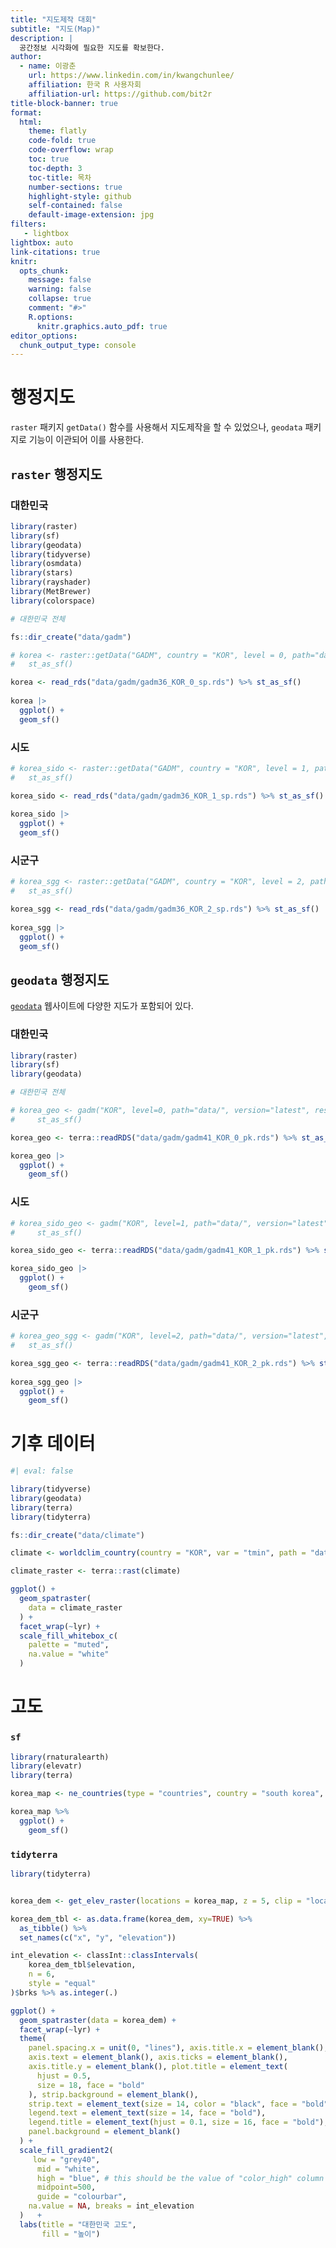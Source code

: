 ```yaml
---
title: "지도제작 대회"
subtitle: "지도(Map)"
description: |
  공간정보 시각화에 필요한 지도를 확보한다.
author:
  - name: 이광춘
    url: https://www.linkedin.com/in/kwangchunlee/
    affiliation: 한국 R 사용자회
    affiliation-url: https://github.com/bit2r
title-block-banner: true
format:
  html:
    theme: flatly
    code-fold: true
    code-overflow: wrap
    toc: true
    toc-depth: 3
    toc-title: 목차
    number-sections: true
    highlight-style: github    
    self-contained: false
    default-image-extension: jpg
filters:
   - lightbox
lightbox: auto
link-citations: true
knitr:
  opts_chunk: 
    message: false
    warning: false
    collapse: true
    comment: "#>" 
    R.options:
      knitr.graphics.auto_pdf: true
editor_options: 
  chunk_output_type: console
---
```



# 행정지도

`raster` 패키지 `getData()` 함수를 사용해서 지도제작을 할 수 있었으나,
`geodata` 패키지로 기능이 이관되어 이를 사용한다.


## `raster` 행정지도

:::{.panel-tabset}

### 대한민국

```r
library(raster)
library(sf)
library(geodata)
library(tidyverse)
library(osmdata)
library(stars)
library(rayshader)
library(MetBrewer)
library(colorspace)

# 대한민국 전체

fs::dir_create("data/gadm")

# korea <- raster::getData("GADM", country = "KOR", level = 0, path="data/gadm") |> 
#   st_as_sf()

korea <- read_rds("data/gadm/gadm36_KOR_0_sp.rds") %>% st_as_sf()
 
korea |> 
  ggplot() +
  geom_sf()

```

### 시도

```r
# korea_sido <- raster::getData("GADM", country = "KOR", level = 1, path="data/gadm") |> 
#   st_as_sf()

korea_sido <- read_rds("data/gadm/gadm36_KOR_1_sp.rds") %>% st_as_sf()
 
korea_sido |> 
  ggplot() +
  geom_sf()
```


### 시군구

```r
# korea_sgg <- raster::getData("GADM", country = "KOR", level = 2, path="data/gadm") |> 
#   st_as_sf()

korea_sgg <- read_rds("data/gadm/gadm36_KOR_2_sp.rds") %>% st_as_sf()
 
korea_sgg |> 
  ggplot() +
  geom_sf()
```

:::


## `geodata` 행정지도

[`geodata`](https://github.com/rspatial/geodata) 웹사이트에 다양한 지도가 포함되어 있다.

:::{.panel-tabset}

### 대한민국

```r
library(raster)
library(sf)
library(geodata)

# 대한민국 전체

# korea_geo <- gadm("KOR", level=0, path="data/", version="latest", resolution=1) %>% 
#     st_as_sf()

korea_geo <- terra::readRDS("data/gadm/gadm41_KOR_0_pk.rds") %>% st_as_sf()

korea_geo |> 
  ggplot() +
    geom_sf()
```


### 시도

```r
# korea_sido_geo <- gadm("KOR", level=1, path="data/", version="latest", resolution=1) %>% 
#     st_as_sf()

korea_sido_geo <- terra::readRDS("data/gadm/gadm41_KOR_1_pk.rds") %>% st_as_sf()

korea_sido_geo |> 
  ggplot() +
    geom_sf()
```

### 시군구

```r
# korea_geo_sgg <- gadm("KOR", level=2, path="data/", version="latest", resolution=1) %>% 
#   st_as_sf()

korea_sgg_geo <- terra::readRDS("data/gadm/gadm41_KOR_2_pk.rds") %>% st_as_sf()
 
korea_sgg_geo |> 
  ggplot() +
    geom_sf()
```

:::


# 기후 데이터


```r
#| eval: false

library(tidyverse)
library(geodata)
library(terra)
library(tidyterra)

fs::dir_create("data/climate")

climate <- worldclim_country(country = "KOR", var = "tmin", path = "data/climate/")

climate_raster <- terra::rast(climate)

ggplot() +
  geom_spatraster(
    data = climate_raster
  ) +
  facet_wrap(~lyr) +
  scale_fill_whitebox_c(
    palette = "muted",
    na.value = "white"
  )  

```


# 고도

:::{.panel-tabset}

### `sf`

```r
library(rnaturalearth)
library(elevatr)
library(terra)

korea_map <- ne_countries(type = "countries", country = "south korea", scale = "medium", returnclass = "sf")

korea_map %>% 
  ggplot() +
    geom_sf()

```

### `tidyterra`

```r
library(tidyterra)


korea_dem <- get_elev_raster(locations = korea_map, z = 5, clip = "locations")

korea_dem_tbl <- as.data.frame(korea_dem, xy=TRUE) %>% 
  as_tibble() %>% 
  set_names(c("x", "y", "elevation"))

int_elevation <- classInt::classIntervals(
    korea_dem_tbl$elevation,
    n = 6,
    style = "equal"
)$brks %>% as.integer(.)

ggplot() +
  geom_spatraster(data = korea_dem) +
  facet_wrap(~lyr) +
  theme(
    panel.spacing.x = unit(0, "lines"), axis.title.x = element_blank(),
    axis.text = element_blank(), axis.ticks = element_blank(),
    axis.title.y = element_blank(), plot.title = element_text(
      hjust = 0.5,
      size = 18, face = "bold"
    ), strip.background = element_blank(),
    strip.text = element_text(size = 14, color = "black", face = "bold"),
    legend.text = element_text(size = 14, face = "bold"),
    legend.title = element_text(hjust = 0.1, size = 16, face = "bold"), 
    panel.background = element_blank()
  ) +
  scale_fill_gradient2(
     low = "grey40",
      mid = "white",
      high = "blue", # this should be the value of "color_high" column
      midpoint=500,
      guide = "colourbar",
    na.value = NA, breaks = int_elevation
  )   +
  labs(title = "대한민국 고도",
       fill = "높이")

```


:::
